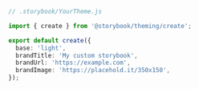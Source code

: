 ```ts
// .storybook/YourTheme.js

import { create } from '@storybook/theming/create';

export default create({
  base: 'light',
  brandTitle: 'My custom storybook',
  brandUrl: 'https://example.com',
  brandImage: 'https://placehold.it/350x150',
});
```